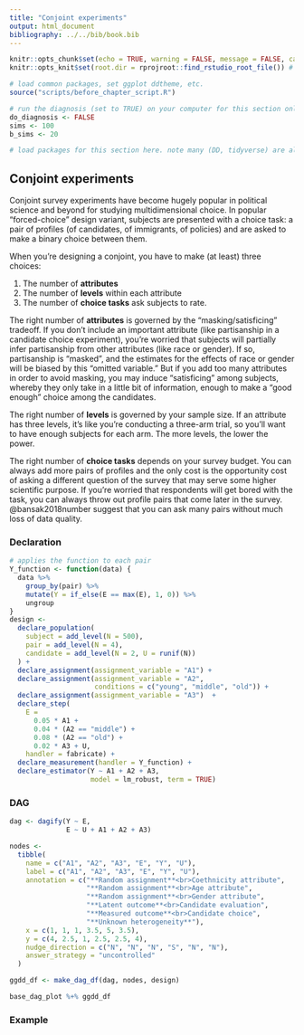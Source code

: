```yaml
---
title: "Conjoint experiments"
output: html_document
bibliography: ../../bib/book.bib 
---
```


<!-- note do_bookdown is set in index.rmd, so we know if you're running just this .Rmd or compiling the book-->
```r
knitr::opts_chunk$set(echo = TRUE, warning = FALSE, message = FALSE, cache = FALSE)
knitr::opts_knit$set(root.dir = rprojroot::find_rstudio_root_file()) # files are all relative to RStudio project home
```

```r
# load common packages, set ggplot ddtheme, etc.
source("scripts/before_chapter_script.R")
```

<!-- start post here, do not edit above -->

<!-- make sure to rename the section title below -->

```r
# run the diagnosis (set to TRUE) on your computer for this section only before pushing to Github. no diagnosis will ever take place on github.
do_diagnosis <- FALSE
sims <- 100
b_sims <- 20
```

```r
# load packages for this section here. note many (DD, tidyverse) are already available, see scripts/package-list.R
```

## Conjoint experiments

Conjoint survey experiments have become hugely popular in political science and beyond for studying multidimensional choice. In popular "forced-choice" design variant, subjects are presented with a choice task: a pair of profiles (of candidates, of immigrants, of policies) and are asked to make a binary choice between them.  

When you're designing a conjoint, you have to make (at least) three choices:

1. The number of **attributes**
2. The number of **levels** within each attribute
3. The number of **choice tasks** ask subjects to rate.

The right number of **attributes** is governed by the "masking/satisficing" tradeoff. If you don't include an important attribute (like partisanship in a candidate choice experiment), you're worried that subjects will partially infer partisanship from other attributes (like race or gender). If so, partisanship is "masked", and the estimates for the effects of race or gender will be biased by this "omitted variable." But if you add too many attributes in order to avoid masking, you may induce "satisficing" among subjects, whereby they only take in a little bit of information, enough to make a "good enough" choice among the candidates.

The right number of **levels** is governed by your sample size. If an attribute has three levels, it's like you're conducting a three-arm trial, so you'll want to have enough subjects for each arm. The more levels, the lower the power.

The right number of **choice tasks** depends on your survey budget. You can always add more pairs of profiles and the only cost is the opportunity cost of asking a different question of the survey that may serve some higher scientific purpose.  If you're worried that respondents will get bored with the task, you can always throw out profile pairs that come later in the survey. @bansak2018number suggest that you can ask many pairs without much loss of data quality.

### Declaration

```r
# applies the function to each pair
Y_function <- function(data) {
  data %>%
    group_by(pair) %>%
    mutate(Y = if_else(E == max(E), 1, 0)) %>%
    ungroup
}
design <- 
  declare_population(
    subject = add_level(N = 500),
    pair = add_level(N = 4),
    candidate = add_level(N = 2, U = runif(N))
  ) +
  declare_assignment(assignment_variable = "A1") +
  declare_assignment(assignment_variable = "A2", 
                     conditions = c("young", "middle", "old")) +
  declare_assignment(assignment_variable = "A3")  +
  declare_step(
    E = 
      0.05 * A1 + 
      0.04 * (A2 == "middle") + 
      0.08 * (A2 == "old") + 
      0.02 * A3 + U,
    handler = fabricate) +
  declare_measurement(handler = Y_function) +
  declare_estimator(Y ~ A1 + A2 + A3,
                    model = lm_robust, term = TRUE)
```

### DAG

```r
dag <- dagify(Y ~ E,
              E ~ U + A1 + A2 + A3)

nodes <-
  tibble(
    name = c("A1", "A2", "A3", "E", "Y", "U"),
    label = c("A1", "A2", "A3", "E", "Y", "U"),
    annotation = c("**Random assignment**<br>Coethnicity attribute",
                   "**Random assignment**<br>Age attribute",
                   "**Random assignment**<br>Gender attribute",
                   "**Latent outcome**<br>Candidate evaluation",
                   "**Measured outcome**<br>Candidate choice",
                   "**Unknown heterogeneity**"),
    x = c(1, 1, 1, 3.5, 5, 3.5),
    y = c(4, 2.5, 1, 2.5, 2.5, 4),
    nudge_direction = c("N", "N", "N", "S", "N", "N"),
    answer_strategy = "uncontrolled"
  )

ggdd_df <- make_dag_df(dag, nodes, design)

base_dag_plot %+% ggdd_df
```

### Example

